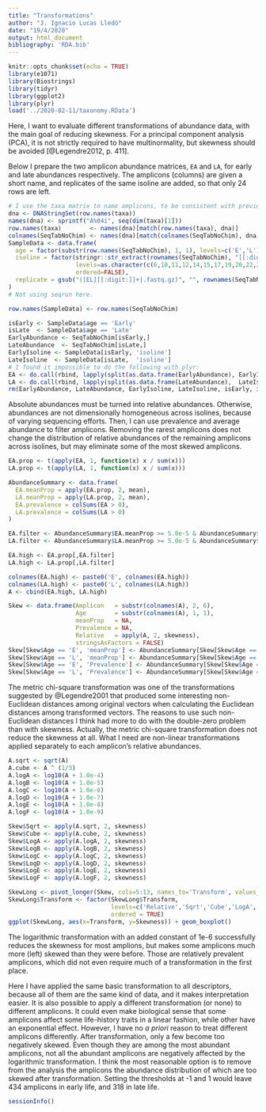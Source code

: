 ```yaml
---
title: "Transformations"
author: "J. Ignacio Lucas Lledó"
date: "19/4/2020"
output: html_document
bibliography: 'RDA.bib'
---
```


```r
knitr::opts_chunk$set(echo = TRUE)
library(e1071)
library(Biostrings)
library(tidyr)
library(ggplot2)
library(plyr)
load('../2020-02-11/taxonomy.RData')
```

Here, I want to evaluate different transformations of abundance data, with the main
goal of reducing skewness. For a principal component analysis (PCA), it is not strictly
required to have multinormality, but skewness should be avoided [@Legendre2012, p. 411].

Below I prepare the two amplicon abundance matrices, `EA` and `LA`, for early and late
abundances respectively. The amplicons (columns) are given a short name, and replicates
of the same isoline are added, so that only 24 rows are left.

```r
# I use the taxa matrix to name amplicons, to be consistent with previous scripts.
dna <- DNAStringSet(row.names(taxa))
names(dna) <- sprintf("A%04i", seq(dim(taxa)[1]))
row.names(taxa)        <- names(dna)[match(row.names(taxa), dna)] 
colnames(SeqTabNoChim) <- names(dna)[match(colnames(SeqTabNoChim), dna)]
SampleData <- data.frame(
  age = factor(substr(row.names(SeqTabNoChim), 1, 1), levels=c('E','L'), labels=c('Early','Late')),
  isoline = factor(stringr::str_extract(rownames(SeqTabNoChim), "[[:digit:]]+"),
                   levels=as.character(c(6,10,11,12,14,15,17,19,20,22,23,24,25,26,27,28,29,30,31,33,35,36,38,39)),
                   ordered=FALSE),
  replicate = gsub("([EL][[:digit:]]+|.fastq.gz)", "", rownames(SeqTabNoChim))
)
# Not using seqrun here.

row.names(SampleData) <- row.names(SeqTabNoChim)

isEarly <- SampleData$age == 'Early'
isLate  <- SampleData$age == 'Late'
EarlyAbundance <- SeqTabNoChim[isEarly,]
LateAbundance  <- SeqTabNoChim[isLate,]
EarlyIsoline <- SampleData[isEarly, 'isoline']
LateIsoline  <- SampleData[isLate,  'isoline']
# I found it impossible to do the following with plyr:
EA <- do.call(rbind, lapply(split(as.data.frame(EarlyAbundance), EarlyIsoline), colSums))
LA <- do.call(rbind, lapply(split(as.data.frame(LateAbundance),  LateIsoline),  colSums))
rm(EarlyAbundance, LateAbundance, EarlyIsoline, LateIsoline, isEarly, isLate, SeqTabNoChim)
```

Absolute abundances must be turned into relative abundances. Otherwise, abundances are not
dimensionally homogeneous across isolines, because of varying sequencing efforts. Then, I
can use prevalence and average abundance to filter amplicons. Removing the rarest amplicons
does not change the distribution of relative abundances of the remaining amplicons across
isolines, but may eliminate some of the most skewed amplicons.

```r
EA.prop <- t(apply(EA, 1, function(x) x / sum(x)))
LA.prop <- t(apply(LA, 1, function(x) x / sum(x)))

AbundanceSummary <- data.frame(
  EA.meanProp = apply(EA.prop, 2, mean),
  LA.meanProp = apply(LA.prop, 2, mean),
  EA.prevalence = colSums(EA > 0),
  LA.prevalence = colSums(LA > 0)
)

EA.filter <- AbundanceSummary$EA.meanProp >= 5.0e-5 & AbundanceSummary$EA.prevalence >= 5
LA.filter <- AbundanceSummary$LA.meanProp >= 5.0e-5 & AbundanceSummary$LA.prevalence >= 5

EA.high <- EA.prop[,EA.filter]
LA.high <- LA.prop[,LA.filter]

colnames(EA.high) <- paste0('E', colnames(EA.high))
colnames(LA.high) <- paste0('L', colnames(LA.high))
A <- cbind(EA.high, LA.high)

Skew <- data.frame(Amplicon   = substr(colnames(A), 2, 6),
                   Age        = substr(colnames(A), 1, 1),
                   meanProp   = NA,
                   Prevalence = NA,
                   Relative   = apply(A, 2, skewness),
                   stringsAsFactors = FALSE)
Skew[Skew$Age == 'E', 'meanProp'] <- AbundanceSummary[Skew[Skew$Age == 'E','Amplicon'], 'EA.meanProp']
Skew[Skew$Age == 'L', 'meanProp'] <- AbundanceSummary[Skew[Skew$Age == 'L','Amplicon'], 'LA.meanProp']
Skew[Skew$Age == 'E', 'Prevalence'] <- AbundanceSummary[Skew[Skew$Age == 'E', 'Amplicon'], 'EA.prevalence']
Skew[Skew$Age == 'L', 'Prevalence'] <- AbundanceSummary[Skew[Skew$Age == 'L', 'Amplicon'], 'LA.prevalence']
```

The metric chi-square transformation was one of the transformations suggested by
@Legendre2001 that produced some interesting non-Euclidean distances among original
vectors when calculating the Euclidean distances among transformed vectors. The reasons
to use such non-Euclidean distances I think had more to do with the double-zero
problem than with skewness. Actually, the metric chi-square transformation does not
reduce the skewness at all. What I need are non-linear transformations applied separately
to each amplicon's relative abundances.

```r
A.sqrt <- sqrt(A)
A.cube <- A ^ (1/3)
A.logA <- log10(A + 1.0e-4)
A.logB <- log10(A + 1.0e-5)
A.logC <- log10(A + 1.0e-6)
A.logD <- log10(A + 1.0e-7)
A.logE <- log10(A + 1.0e-8)
A.logF <- log10(A + 1.0e-9)

Skew$Sqrt <- apply(A.sqrt, 2, skewness)
Skew$Cube <- apply(A.cube, 2, skewness)
Skew$LogA <- apply(A.logA, 2, skewness)
Skew$LogB <- apply(A.logB, 2, skewness)
Skew$LogC <- apply(A.logC, 2, skewness)
Skew$LogD <- apply(A.logD, 2, skewness)
Skew$LogE <- apply(A.logE, 2, skewness)
Skew$LogF <- apply(A.logF, 2, skewness)

SkewLong <- pivot_longer(Skew, cols=5:13, names_to='Transform', values_to='Skewness')
SkewLong$Transform <- factor(SkewLong$Transform,
                             levels=c('Relative','Sqrt','Cube','LogA','LogB','LogC','LogD','LogE','LogF'),
                             ordered = TRUE)
ggplot(SkewLong, aes(x=Transform, y=Skewness)) + geom_boxplot()
```

The logarithmic transformation with an added constant of 1e-6 successfully reduces
the skewness for most amplions, but makes some amplicons much more (left) skewed
than they were before. Those are relatively prevalent amplicons, which did not even
require much of a transformation in the first place.

Here I have applied the same basic transformation to all descriptors, because all
of them are the same kind of data, and it makes interpretation easier. It is also
possible to apply a different transformation (or none) to different amplicons. It
could even make biological sense that some amplicons affect some life-history traits
in a linear fashion, while other have an exponential effect. However, I have no
*a priori* reason to treat different amplicons differently. After transformation,
only a few become too negatively skewed. Even though they are among the most abundant
amplicons, not all the abundant amplicons are negatively affected by the logarithmic
transformation. I think the most reasonable option is to remove from the analysis
the amplicons the abundance distribution of which are too skewed after transformation. 
Setting the thresholds at -1 and 1 would leave 434 amplicons in early life, and 318
in late life. 

```r
sessionInfo()
```
